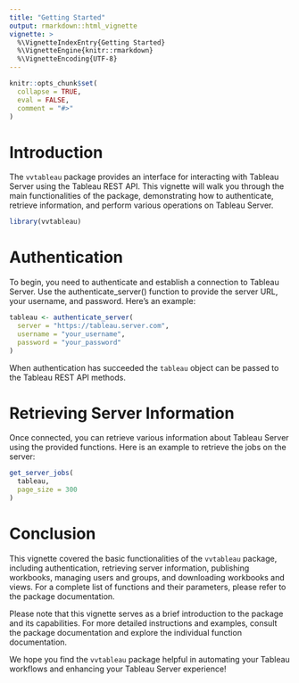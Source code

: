 ---
title: "Getting Started"
output: rmarkdown::html_vignette
vignette: >
  %\VignetteIndexEntry{Getting Started}
  %\VignetteEngine{knitr::rmarkdown}
  %\VignetteEncoding{UTF-8}
---

```{r, include = FALSE}
knitr::opts_chunk$set(
  collapse = TRUE,
  eval = FALSE,
  comment = "#>"
)
```

# Introduction

The `vvtableau` package provides an interface for interacting with Tableau Server using the Tableau REST API. This vignette will walk you through the main functionalities of the package, demonstrating how to authenticate, retrieve information, and perform various operations on Tableau Server.


```{r setup}
library(vvtableau)
```

# Authentication

To begin, you need to authenticate and establish a connection to Tableau Server. Use the authenticate_server() function to provide the server URL, your username, and password. Here's an example:

```{r authenticate}
tableau <- authenticate_server(
  server = "https://tableau.server.com",
  username = "your_username",
  password = "your_password"
)
```

When authentication has succeeded the `tableau` object can be passed to the Tableau REST API methods.

# Retrieving Server Information

Once connected, you can retrieve various information about Tableau Server using the provided functions. Here is an example to retrieve the jobs on the server:


```{r jobs}
get_server_jobs(
  tableau,
  page_size = 300
)
```


# Conclusion

This vignette covered the basic functionalities of the `vvtableau` package, including authentication, retrieving server information, publishing workbooks, managing users and groups, and downloading workbooks and views. For a complete list of functions and their parameters, please refer to the package documentation.

Please note that this vignette serves as a brief introduction to the package and its capabilities. For more detailed instructions and examples, consult the package documentation and explore the individual function documentation.

We hope you find the `vvtableau` package helpful in automating your Tableau workflows and enhancing your Tableau Server experience!
